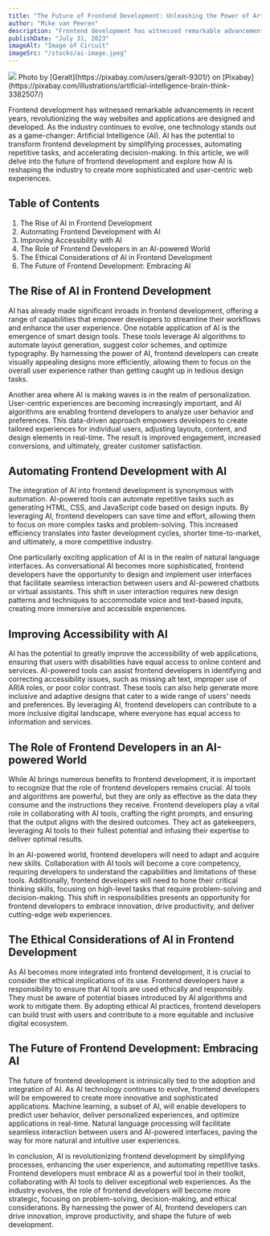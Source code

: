 ```yaml
---
title: "The Future of Frontend Development: Unleashing the Power of Artificial Intelligence"
author: "Mike van Peeren"
description: "Frontend development has witnessed remarkable advancements in recent years, revolutionizing the way websites and applications are designed and developed. As the industry continues to evolve, one technology stands out as a game-changer: Artificial Intelligence (AI)."
publishDate: "July 31, 2023"
imageAlt: "Image of Circuit"
imageSrc: "/stocks/ai-image.jpeg"
---
```


<figcaption>
  <img className="mb-0" src="/stocks/ai-image.jpeg" />
  Photo by [Geralt](https://pixabay.com/users/geralt-9301/) on [Pixabay](https://pixabay.com/illustrations/artificial-intelligence-brain-think-3382507/)
</figcaption>

Frontend development has witnessed remarkable advancements in recent years, revolutionizing the way websites and applications are designed and developed. As the industry continues to evolve, one technology stands out as a game-changer: Artificial Intelligence (AI). AI has the potential to transform frontend development by simplifying processes, automating repetitive tasks, and accelerating decision-making. In this article, we will delve into the future of frontend development and explore how AI is reshaping the industry to create more sophisticated and user-centric web experiences.

## Table of Contents

1. The Rise of AI in Frontend Development
2. Automating Frontend Development with AI
3. Improving Accessibility with AI
4. The Role of Frontend Developers in an AI-powered World
5. The Ethical Considerations of AI in Frontend Development
6. The Future of Frontend Development: Embracing AI

## The Rise of AI in Frontend Development

AI has already made significant inroads in frontend development, offering a range of capabilities that empower developers to streamline their workflows and enhance the user experience. One notable application of AI is the emergence of smart design tools. These tools leverage AI algorithms to automate layout generation, suggest color schemes, and optimize typography. By harnessing the power of AI, frontend developers can create visually appealing designs more efficiently, allowing them to focus on the overall user experience rather than getting caught up in tedious design tasks.

Another area where AI is making waves is in the realm of personalization. User-centric experiences are becoming increasingly important, and AI algorithms are enabling frontend developers to analyze user behavior and preferences. This data-driven approach empowers developers to create tailored experiences for individual users, adjusting layouts, content, and design elements in real-time. The result is improved engagement, increased conversions, and ultimately, greater customer satisfaction.

## Automating Frontend Development with AI

The integration of AI into frontend development is synonymous with automation. AI-powered tools can automate repetitive tasks such as generating HTML, CSS, and JavaScript code based on design inputs. By leveraging AI, frontend developers can save time and effort, allowing them to focus on more complex tasks and problem-solving. This increased efficiency translates into faster development cycles, shorter time-to-market, and ultimately, a more competitive industry.

One particularly exciting application of AI is in the realm of natural language interfaces. As conversational AI becomes more sophisticated, frontend developers have the opportunity to design and implement user interfaces that facilitate seamless interaction between users and AI-powered chatbots or virtual assistants. This shift in user interaction requires new design patterns and techniques to accommodate voice and text-based inputs, creating more immersive and accessible experiences.

## Improving Accessibility with AI

AI has the potential to greatly improve the accessibility of web applications, ensuring that users with disabilities have equal access to online content and services. AI-powered tools can assist frontend developers in identifying and correcting accessibility issues, such as missing alt text, improper use of ARIA roles, or poor color contrast. These tools can also help generate more inclusive and adaptive designs that cater to a wide range of users' needs and preferences. By leveraging AI, frontend developers can contribute to a more inclusive digital landscape, where everyone has equal access to information and services.

## The Role of Frontend Developers in an AI-powered World

While AI brings numerous benefits to frontend development, it is important to recognize that the role of frontend developers remains crucial. AI tools and algorithms are powerful, but they are only as effective as the data they consume and the instructions they receive. Frontend developers play a vital role in collaborating with AI tools, crafting the right prompts, and ensuring that the output aligns with the desired outcomes. They act as gatekeepers, leveraging AI tools to their fullest potential and infusing their expertise to deliver optimal results.

In an AI-powered world, frontend developers will need to adapt and acquire new skills. Collaboration with AI tools will become a core competency, requiring developers to understand the capabilities and limitations of these tools. Additionally, frontend developers will need to hone their critical thinking skills, focusing on high-level tasks that require problem-solving and decision-making. This shift in responsibilities presents an opportunity for frontend developers to embrace innovation, drive productivity, and deliver cutting-edge web experiences.

## The Ethical Considerations of AI in Frontend Development

As AI becomes more integrated into frontend development, it is crucial to consider the ethical implications of its use. Frontend developers have a responsibility to ensure that AI tools are used ethically and responsibly. They must be aware of potential biases introduced by AI algorithms and work to mitigate them. By adopting ethical AI practices, frontend developers can build trust with users and contribute to a more equitable and inclusive digital ecosystem.

## The Future of Frontend Development: Embracing AI

The future of frontend development is intrinsically tied to the adoption and integration of AI. As AI technology continues to evolve, frontend developers will be empowered to create more innovative and sophisticated applications. Machine learning, a subset of AI, will enable developers to predict user behavior, deliver personalized experiences, and optimize applications in real-time. Natural language processing will facilitate seamless interaction between users and AI-powered interfaces, paving the way for more natural and intuitive user experiences.

In conclusion, AI is revolutionizing frontend development by simplifying processes, enhancing the user experience, and automating repetitive tasks. Frontend developers must embrace AI as a powerful tool in their toolkit, collaborating with AI tools to deliver exceptional web experiences. As the industry evolves, the role of frontend developers will become more strategic, focusing on problem-solving, decision-making, and ethical considerations. By harnessing the power of AI, frontend developers can drive innovation, improve productivity, and shape the future of web development.
